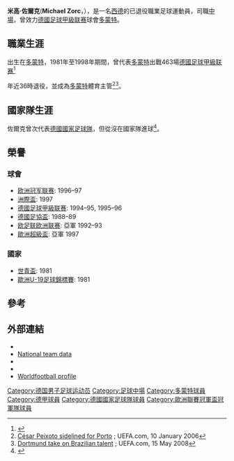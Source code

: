 {{Infobox football biography
| name = 米高·佐爾克
| image = Michael Zorc 2009 Dortmund.jpg
| image_size = 200
| caption = 2009年佐爾克
| fullname = Michael Zorc
| birth_date = {{birth date and age|1962|8|25|df=yes}}
| birth_place = [[西德|西德]][[多蒙特|多蒙特]]
| death_date =
| height = {{height|m=1.83}}
| position = [[中場|中場]]
| youthyears1 = 1969–1978 | youthclubs1 = TuS Eving-Lindenhorst
| youthyears2 = 1978–1981 | youthclubs2 = [[多蒙特足球會|多蒙特]]
| years1 = 1981–1998 | clubs1 = [[多蒙特足球會|多蒙特]] | caps1 = 463 | goals1 = 131
| nationalyears1 = 1982–1983 | nationalteam1 = [[德國21歲以下國家足球隊|西德21歲以下國家足球隊]] | nationalcaps1 = 2 | nationalgoals1 = 0
| nationalyears2 = 1986 | nationalteam2 = [[德國國家足球代表乙隊|西德乙隊]] | nationalcaps2 = 1 | nationalgoals2 = 0
| nationalyears3 = 1987–1988 | nationalteam3 = [[德國奧運足球代表隊|西德奧運足球代表隊]] | nationalcaps3 = 5 | nationalgoals3 = 0
| nationalyears4 = 1992–1993 | nationalteam4 = [[德國國家足球隊|德國國家足球隊]] | nationalcaps4 = 7 | nationalgoals4 = 0
}}
'''米高·佐爾克'''('''Michael Zorc'''，{{bd|1962年|8月25日||}}），是一名[[西德|西德]]的已退役職業足球運動員，司職[[中場|中場]]，曾效力[[德國足球甲級联赛|德國足球甲級联赛]]球會[[多蒙特足球會|多蒙特]]。

==職業生涯==
出生在[[多蒙特|多蒙特]]，1981年至1998年期間，曾代表[[多蒙特足球會|多蒙特]]出戰463場[[德國足球甲級联赛|德國足球甲級联赛]]<ref>{{Cite web | url = http://rsssf.com/players/zorcdata.html | title = Michael Zorc – Matches and Goals in Bundesliga | publisher = [[Rec.Sport.Soccer_Statistics_Foundation|RSSSF]] | first = Matthias | last = Arnhold | date = 14 January 2016 | accessdate = 21 January 2016 | archive-date = 2020-10-29 | archive-url = https://web.archive.org/web/20201029135713/http://www.rsssf.com/players/zorcdata.html | dead-url = no }}</ref>

年近36時退役，並成為[[多蒙特足球會|多蒙特]]體育主管<ref>[http://www.uefa.com/memberassociations/news/newsid=383586.html César Peixoto sidelined for Porto] {{Wayback|url=http://www.uefa.com/memberassociations/news/newsid=383586.html |date=20160809032750 }}; UEFA.com, 10 January 2006</ref><ref>[http://www.uefa.com/memberassociations/news/newsid=696561.html Dortmund take on Brazilian talent] {{Wayback|url=http://www.uefa.com/memberassociations/news/newsid=696561.html |date=20180913110325 }}; UEFA.com, 15 May 2008</ref>。

==國家隊生涯==
佐爾克曾次代表[[德國國家足球隊|德國國家足球隊]]，但從沒在國家隊進球<ref>{{Cite web | url = http://rsssf.com/miscellaneous/zorc-intl.html | title = Michael Zorc – International Appearances | publisher = RSSSF | first = Matthias | last = Arnhold | date = 14 January 2016 | accessdate = 21 January 2016 | archive-date = 2020-01-13 | archive-url = https://web.archive.org/web/20200113103600/http://www.rsssf.com/miscellaneous/zorc-intl.html | dead-url = no }}</ref>。

==榮譽==
===球會===
*[[欧洲冠军联赛|欧洲冠军联赛]]: 1996–97
*[[洲際盃足球賽|洲際盃]]: 1997
*[[德國足球甲級联赛|德國足球甲級联赛]]: 1994–95, 1995–96
*[[德國足協盃|德國足協盃]]: 1988–89
*[[欧足联欧洲联赛|欧足联欧洲联赛]]: 亞軍 1992–93
*[[歐洲超級盃|歐洲超級盃]]: 亞軍 1997

===國家===
*[[U20世界盃足球賽|世青盃]]: 1981
*[[歐洲U-19足球錦標賽|歐洲U-19足球錦標賽]]: 1981

==參考==
{{reflist}}

==外部連結==
*{{Fussballdaten|zorcmichael}}
*[http://www.dfb.de/die-mannschaft/statistik/spielbilanz-gegen/?spieledb_path=%2Fteams%2F479%2Fnational_player%2F45357 National team data] {{Wayback|url=http://www.dfb.de/die-mannschaft/statistik/spielbilanz-gegen/?spieledb_path=%2Fteams%2F479%2Fnational_player%2F45357 |date=20161008111250 }} {{de icon}}
*{{NFT player|pid=14295}}
*{{FIFA player|163673}}
*[http://www.worldfootball.net/player_summary/michael-zorc/ Worldfootball profile] {{Wayback|url=http://www.worldfootball.net/player_summary/michael-zorc/ |date=20210502033509 }}

{{DEFAULTSORT:Zorc, Michael}}
[[Category:德国男子足球运动员|Category:德国男子足球运动员]]
[[Category:足球中場|Category:足球中場]]
[[Category:多蒙特球員|Category:多蒙特球員]]
[[Category:德甲球員|Category:德甲球員]]
[[Category:德國國家足球隊球員|Category:德國國家足球隊球員]]
[[Category:歐洲聯賽冠軍盃冠軍隊球員|Category:歐洲聯賽冠軍盃冠軍隊球員]]